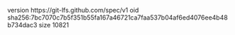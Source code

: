 version https://git-lfs.github.com/spec/v1
oid sha256:7bc7070c7b5f351b55fa167a46721ca7faa537b04af6ed4076ee4b48b734dac3
size 10821
